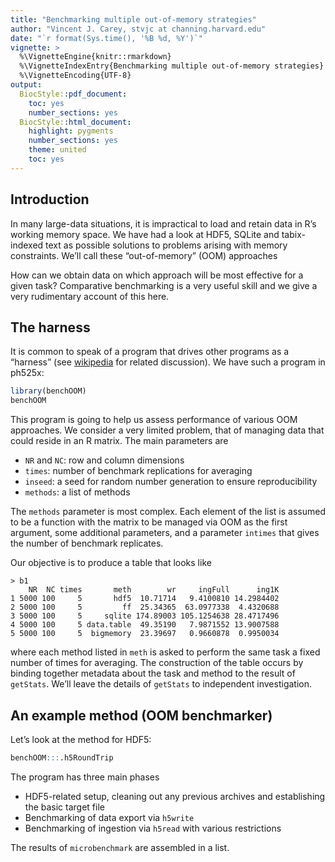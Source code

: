 ```yaml
---
title: "Benchmarking multiple out-of-memory strategies"
author: "Vincent J. Carey, stvjc at channing.harvard.edu"
date: "`r format(Sys.time(), '%B %d, %Y')`"
vignette: >
  %\VignetteEngine{knitr::rmarkdown}
  %\VignetteIndexEntry{Benchmarking multiple out-of-memory strategies}
  %\VignetteEncoding{UTF-8}
output:
  BiocStyle::pdf_document:
    toc: yes
    number_sections: yes
  BiocStyle::html_document:
    highlight: pygments
    number_sections: yes
    theme: united
    toc: yes
---
```


## Introduction

In many large-data situations, it is impractical to load and retain
data in R's working memory space.  We have had a look at
HDF5, SQLite and tabix-indexed text as possible solutions
to problems arising with memory constraints.    We'll call
these "out-of-memory" (OOM) approaches

How can we obtain data on which approach will be most effective
for a given task?  Comparative benchmarking is a very useful skill and
we give a very rudimentary account of this here.

## The harness

It is common to speak of a program that drives other programs
as a "harness" (see [wikipedia](https://en.wikipedia.org/wiki/Test_harness)
for related discussion).  We have such a program in ph525x:

```r
library(benchOOM)
benchOOM
```

This program is going to help us assess performance of various
OOM approaches.  We consider a very limited problem, that of
managing data that could reside in an R matrix.
The main parameters are

* `NR` and `NC`: row and column dimensions
* `times`: number of benchmark replications for averaging
* `inseed`: a seed for random number generation to ensure reproducibility
* `methods`: a list of methods

The `methods` parameter is most complex.  Each element of the list
is assumed to be a function with the matrix to
be managed via OOM as the first argument, some additional
parameters, and a parameter `intimes` that gives the number 
of benchmark replicates.

Our objective is to produce a table that looks like

```
> b1
    NR  NC times       meth        wr     ingFull      ing1K
1 5000 100     5       hdf5  10.71714   9.4100810 14.2984402
2 5000 100     5         ff  25.34365  63.0977338  4.4320688
3 5000 100     5     sqlite 174.89003 105.1254638 28.4717496
4 5000 100     5 data.table  49.35190   7.9871552 13.9007588
5 5000 100     5  bigmemory  23.39697   0.9660878  0.9950034
```

where each method listed in `meth` is asked to perform the same
task a fixed number of times for averaging.  The construction of 
the table occurs by binding together metadata about the task and
method to the result of `getStats`.  We'll leave the details
of `getStats` to independent investigation.


## An example method (OOM benchmarker)

Let's look at the method for HDF5:
```r
benchOOM:::.h5RoundTrip
```

The program has three main phases

* HDF5-related setup, cleaning out any previous archives and establishing
the basic target file
* Benchmarking of data export via `h5write`
* Benchmarking of ingestion via `h5read` with various restrictions

The results of `microbenchmark` are assembled in a list.
